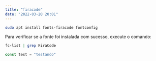 ```yaml
---
title: "firacode"
date: "2022-03-20 20:01"
---
```


```zsh
sudo apt install fonts-firacode fontconfig
```

Para verificar se a fonte foi instalada com sucesso, execute o comando:

```zsh
fc-list | grep FiraCode
```

```javascript
const test = "testando"
```
